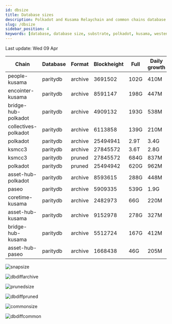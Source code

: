 ```yaml
---
id: dbsize
title: Database sizes
description: Polkadot and Kusama Relaychain and common chains database sizes
slug: /dbsize
sidebar_position: 4
keywords: [database, database size, substrate, polkadot, kusama, westend]
---
```



Last update: Wed 09 Apr

| Chain    | Database   | Format | Blockheight | Full         | Daily growth |
| ------------------------| ----------- | -------- | ------- | ---------- | ----- | 
| people-kusama | paritydb | archive | 3691502 | 102G | 410M |
| encointer-kusama | paritydb | archive | 8591147 | 198G | 447M |
| bridge-hub-polkadot | paritydb | archive | 4909132 | 193G | 538M |
| collectives-polkadot | paritydb | archive | 6113858 | 139G | 210M |
| polkadot | paritydb | archive | 25494941 | 2.9T | 3.4G |
| ksmcc3 | paritydb | archive | 27845572 | 3.6T | 2.8G |
| ksmcc3 | paritydb | pruned | 27845572 | 684G | 837M |
| polkadot | paritydb | pruned | 25494942 | 620G | 962M |
| asset-hub-polkadot | paritydb | archive | 8593615 | 288G | 448M |
| paseo | paritydb | archive | 5909335 | 539G | 1.9G |
| coretime-kusama | paritydb | archive | 2482973 | 66G | 220M |
| asset-hub-kusama | paritydb | archive | 9152978 | 278G | 327M |
| bridge-hub-kusama | paritydb | archive | 5512724 | 167G | 412M |
| asset-hub-paseo | paritydb | archive | 1668438 | 46G | 205M |

![snapsize](/img/archivesize.png)

![dbdiffarchive](/img/dbdiffrelay.png)

![prunedsize](/img/prunedsize.png)

![dbdiffpruned](/img/dbdiffpruned.png)

![commonsize](/img/commonsize.png)

![dbdiffcommon](/img/dbdiffcommon.png)
